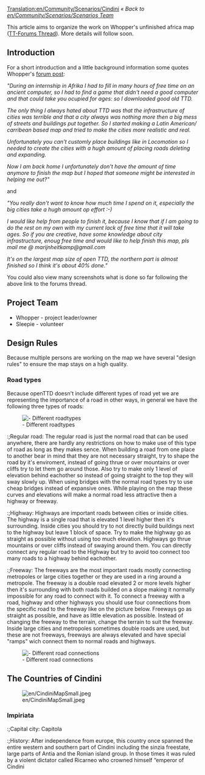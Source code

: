 [[Translation:en/Community/Scenarios/Cindini]]
''« Back to [[en/Community/Scenarios/Scenarios Team]]''

This article aims to organize the work on Whopper's unfinished africa map ([http://www.tt-forums.net/viewtopic.php?t=30769&postdays=0&postorder=asc&start=0 TT-Forums Thread]). More details will follow soon.

== Introduction ==

For a short introduction and a little background information some quotes Whopper's [http://www.tt-forums.net/viewtopic.php?t=30769 forum post]:

''"During an internship in Afrika I had to fill in many hours of free time on an ancient computer, so I had to find a game that didn't need a good computer and that could take you ocupied for ages: so I downloaded good old TTD.''

''The only thing I always hated about TTD was that the infrastructure of cities was terrible and that a city always was nothing more then a big mess of streets and buildings put together. So I started making a Latin American/ carribean based map and tried to make the cities more realistic and real.''

''Unfortunately you can't customly place buildings like in Locomotion so I needed to create the cities with a hugh amount of placing roads deleting and expanding.''

''Now I am back home I unfortunately don't have the amount of time anymore to finish the map but I hoped that someone might be interested in helping me out?"''


and


''"You really don't want to know how much time I spend on it, especially the big cities take a hugh amount op effort :-)''

''I would like help from people to finish it, because I know that if I am going to do the rest on my own with my current lack of free time that it will take ages. So if you are creative, have some knowledge about city infrastructure, enoug free time and would like to help finish this map, pls mail me @ marijnheitkamp@gmail.com''

''It's on the largest map size of open TTD, the northern part is almost finished so I think it's about 40% done."''


You could also view many screenshots what is done so far following the above link to the forums thread.

== Project Team ==

* Whopper - project leader/owner
* Sleepie - volunteer

== Design Rules ==
Because multiple persons are working on the map we have several "design rules" to ensure the map stays on a high quality.

=== Road types ===
Because openTTD doesn't include different types of road yet we are representing the importance of a road in other ways, in general we have the following three types of roads:

[[File:en/Community/Scenarios/Roadtypes.jpeg|center|frame| - Different roadtypes]]

:;Regular road: The regular road is just the normal road that can be used anywhere, there are hardly any restrictions on how to make use of this type of road as long as they makes sence. When building a road from one place to another bear in mind that they are not necessary straight, try to shape the road by it's enviroment, instead of going thrue or over mountains or over cliffs try to let them go around those. Also try to make only 1 level of elevation behind eachother so instead of going straight to the top they will sway slowly up. When using bridges with the normal road types try to use cheap bridges instead of expansive ones. While playing on the map these curves and elevations will make a normal road less attractive then a highway or freeway.

:;Highway: Highways are important roads between cities or inside cities. The highway is a single road that is elevated 1 level higher then it's surrounding. Inside cities you should try to not directly build buildings next to the highway but leave 1 block of space. Try to make the highway go as straight as possible without using too much elevation. Highways go thrue mountains or over cliffs instead of swaying around them. You can directly connect any regular road to the Highway but try to avoid too connect too many roads to a highway behind eachother.

:;Freeway: The freeways are the most important roads mostly connecting metropoles or large cities together or they are used in a ring around a metropole. The freeway is a double road elevated 2 or more levels higher then it's surrounding with both roads builded on a slope making it normally impossible for any road to connect with it. To connect a freeway with a road, highway and other highways you should use four connections from the specific road to the freeway like on the picture below. Freeways go as straight as possible, and have as little elevation as possible. Instead of changing the freeway to the terrain, change the terrain to suit the freeway. Inside large cities and metropoles sometimes double roads are used, but these are not freeways, freeways are always elevated and have special "ramps" wich connect them to normal roads and highways.

[[File:en/Community/Scenarios/RoadConnection.jpeg|center|frame| - Different road connections]]

== The Countries of Cindini ==

[[File:en/CindiniMapSmall.jpeg]]

=== Impiriata ===
:;Capital city: Capitola

:;History: After independence from europe, this country once spanned the entire western and southern part of Cindini including the sinzia freestate, large parts of Antia and the Ronian island group. In those times it was ruled by a violent dictator called Ricarneo who crowned himself “emperor of Cindini